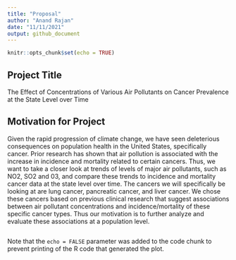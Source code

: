 ```yaml
---
title: "Proposal"
author: "Anand Rajan"
date: "11/11/2021"
output: github_document
---
```


```r
knitr::opts_chunk$set(echo = TRUE)
```

## Project Title

The Effect of Concentrations of Various Air Pollutants on Cancer Prevalence at the State Level over Time

## Motivation for Project

Given the rapid progression of climate change, we have seen deleterious consequences on population health in the United States, specifically cancer. Prior research has shown that air pollution is associated with the increase in incidence and mortality related to certain cancers.  Thus, we want to take a closer look at trends of levels of major air pollutants, such as NO2, SO2 and 03, and compare these trends to incidence and mortality cancer data at the state level over time. The cancers we will specifically be looking at are lung cancer, pancreatic cancer, and liver cancer. We chose these cancers based on previous clinical research that suggest associations between air pollutant concentrations and incidence/mortality of these specific cancer types. Thus our motivation is to further analyze and evaluate these associations at a population level.  

```r

```

Note that the `echo = FALSE` parameter was added to the code chunk to prevent printing of the R code that generated the plot.

